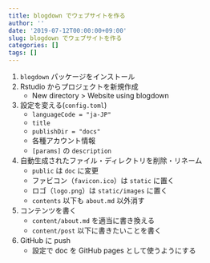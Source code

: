 ```yaml
---
title: blogdown でウェブサイトを作る
author: ''
date: '2019-07-12T00:00:00+09:00'
slug: blogdown でウェブサイトを作る
categories: []
tags: []
---
```


1. `blogdown` パッケージをインストール
1. Rstudio からプロジェクトを新規作成
    * New directory > Website using blogdown

1. 設定を変える(`config.toml`)
    * `languageCode = "ja-JP"`
    * `title`
    * `publishDir = "docs"`
    * 各種アカウント情報
    * `[params]` の `description`
1. 自動生成されたファイル・ディレクトリを削除・リネーム
    * `public` は `doc` に変更
    * ファビコン（`favicon.ico`）は `static` に置く
    * ロゴ（`logo.png`）は `static/images` に置く
    * `contents` 以下も `about.md` 以外消す
1. コンテンツを書く
    * `content/about.md` を適当に書き換える
    * `content/post` 以下に書きたいことを書く
1. GitHub に push
    * 設定で doc を GitHub pages として使うようにする
